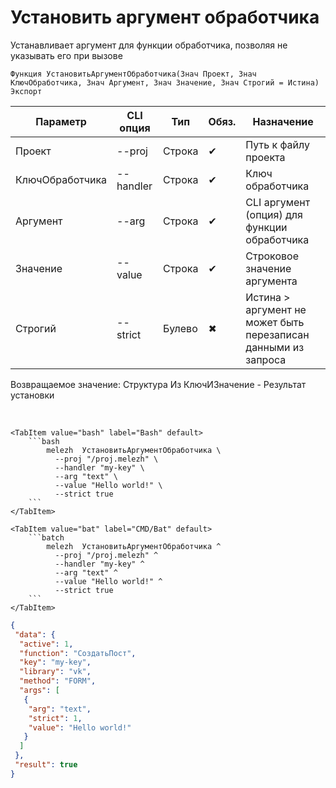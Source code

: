 ﻿---
sidebar_position: 1
description: Установить аргумент обработчика и другие функции для работы с Melezh в Открытом пакете интеграций - бесплатной open-source библиотеке интеграций для 1С:Предприятие 8, OneScript и CLI
keywords: [1C, 1С, 1С:Предприятие, 1С:Предприятие 8.3, API, Интеграция, Сервисы, Обмен, OneScript, CLI]
---


# Установить аргумент обработчика
 Устанавливает аргумент для функции обработчика, позволяя не указывать его при вызове



`Функция УстановитьАргументОбработчика(Знач Проект, Знач КлючОбработчика, Знач Аргумент, Знач Значение, Знач Строгий = Истина) Экспорт`

  | Параметр | CLI опция | Тип | Обяз. | Назначение |
  |-|-|-|-|-|
  | Проект | --proj | Строка | &#x2714; | Путь к файлу проекта |
  | КлючОбработчика | --handler | Строка | &#x2714; | Ключ обработчика |
  | Аргумент | --arg | Строка | &#x2714; | CLI аргумент (опция) для функции обработчика |
  | Значение | --value | Строка | &#x2714; | Строковое значение аргумента |
  | Строгий | --strict | Булево | &#x2716; | Истина > аргумент не может быть перезаписан данными из запроса |

  
  Возвращаемое значение:   Структура Из КлючИЗначение - Результат установки

<br/>



    

 <Tabs>
  
    <TabItem value="bash" label="Bash" default>
        ```bash
            melezh  УстановитьАргументОбработчика \
              --proj "/proj.melezh" \
              --handler "my-key" \
              --arg "text" \
              --value "Hello world!" \
              --strict true
        ```
    </TabItem>
  
    <TabItem value="bat" label="CMD/Bat" default>
        ```batch
            melezh  УстановитьАргументОбработчика ^
              --proj "/proj.melezh" ^
              --handler "my-key" ^
              --arg "text" ^
              --value "Hello world!" ^
              --strict true
        ```
    </TabItem>
</Tabs>

```json title="Результат"
{
 "data": {
  "active": 1,
  "function": "СоздатьПост",
  "key": "my-key",
  "library": "vk",
  "method": "FORM",
  "args": [
   {
    "arg": "text",
    "strict": 1,
    "value": "Hello world!"
   }
  ]
 },
 "result": true
}
```
